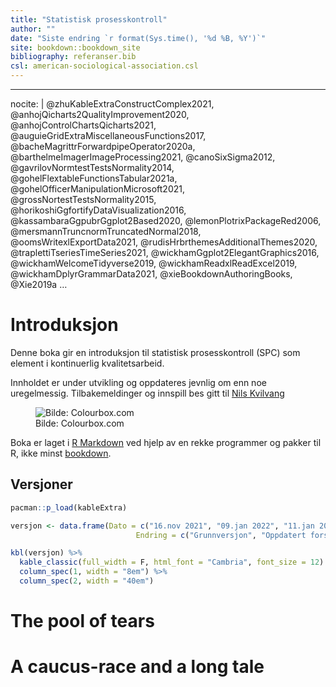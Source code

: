 ```yaml
---
title: "Statistisk prosesskontroll"
author: ""
date: "Siste endring `r format(Sys.time(), '%d %B, %Y')`"
site: bookdown::bookdown_site
bibliography: referanser.bib
csl: american-sociological-association.csl
---
```


---
nocite: |
  @zhuKableExtraConstructComplex2021, @anhojQicharts2QualityImprovement2020, @anhojControlChartsQicharts2021, @auguieGridExtraMiscellaneousFunctions2017, @bacheMagrittrForwardpipeOperator2020a, @barthelmeImagerImageProcessing2021, @canoSixSigma2012, @gavrilovNormtestTestsNormality2014, @gohelFlextableFunctionsTabular2021a, @gohelOfficerManipulationMicrosoft2021, @grossNortestTestsNormality2015, @horikoshiGgfortifyDataVisualization2016, @kassambaraGgpubrGgplot2Based2020, @lemonPlotrixPackageRed2006, @mersmannTruncnormTruncatedNormal2018, @oomsWritexlExportData2021, @rudisHrbrthemesAdditionalThemes2020, @traplettiTseriesTimeSeries2021, @wickhamGgplot2ElegantGraphics2016, @wickhamWelcomeTidyverse2019, @wickhamReadxlReadExcel2019, @wickhamDplyrGrammarData2021, @xieBookdownAuthoringBooks, @Xie2019a
...

# Introduksjon {.unnumbered}

Denne boka gir en introduksjon til statistisk prosesskontroll (SPC) som element i kontinuerlig kvalitetsarbeid.

Innholdet er under utvikling og oppdateres jevnlig om enn noe uregelmessig. Tilbakemeldinger og innspill bes gitt til [Nils Kvilvang](mailto:nils.kvilvang@inn.no)

![Bilde: Colourbox.com](SPC_front_cover.JPG)

Boka er laget i [R Markdown](http://rmarkdown.rstudio.com) ved hjelp av en rekke programmer og pakker til R, ikke minst [bookdown](http://https://bookdown.org/yihui/bookdown/).

## Versjoner {.unnumbered}

```r

pacman::p_load(kableExtra)

versjon <- data.frame(Dato = c("16.nov 2021", "09.jan 2022", "11.jan 2022", "12.jan 2022", "13.jan 2022", "14.jan 2022", "15.jan 2022", "16.jan 2022", "19.januar"),
                            Endring = c("Grunnversjon", "Oppdatert forside med versjonstabell. Lagt til nytt delkapittel 7.1 om mønstre for kontrolldiagram. Oppdatert vedlegg 4", "Oppdatert bibliografi med R-pakker som er brukt", "Rettet opp feil i vedlegg 1 (koder)", "Oppdatert kap 7 med nytt delkapittel om tolkning av kontrolldiagrammer", "Mindre endringer i kap 1. Ny innledning kap 2.", "Oppdatering i kap 2.1. Endringer i kap 3. Mindre endringer i kap 6. Mindre endringer i kap 7. Nytt vedlegg 9. Nytt vedlegg 10.", "Oppdatert kap 8.Oppdatert vedlegg 10 med flere formler.", "Oppdatert kap 6 med videoeksempel på utarbeidelse av seriediagram i Excel."))

kbl(versjon) %>%
  kable_classic(full_width = F, html_font = "Cambria", font_size = 12) %>%
  column_spec(1, width = "8em") %>%
  column_spec(2, width = "40em")

```




<!--chapter:end:index.Rmd-->

# The pool of tears


<!--chapter:end:02-tears.Rmd-->

# A caucus-race and a long tale

<!--chapter:end:03-race.Rmd-->

